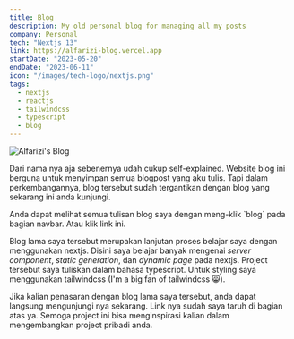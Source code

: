 ```yaml
---
title: Blog
description: My old personal blog for managing all my posts
company: Personal
tech: "Nextjs 13"
link: https://alfarizi-blog.vercel.app
startDate: "2023-05-20"
endDate: "2023-06-11"
icon: "/images/tech-logo/nextjs.png"
tags:
  - nextjs
  - reactjs
  - tailwindcss
  - typescript
  - blog
---
```


<Image
  src="/images/projects/blog-old/img.png"
  alt="Alfarizi's Blog"
  size="1600"
  caption="Alfarizi's Blog"
/>

Dari nama nya aja sebenernya udah cukup self-explained. Website blog ini berguna untuk menyimpan semua blogpost yang aku tulis. Tapi dalam perkembangannya, blog tersebut sudah tergantikan dengan blog yang sekarang ini anda kunjungi.

<Alert>
  Anda dapat melihat semua tulisan blog saya dengan meng-klik `blog` pada bagian
  navbar. Atau klik <Link href="/blog">link ini</Link>.
</Alert>

Blog lama saya tersebut merupakan lanjutan proses belajar saya dengan menggunakan nextjs. Disini saya belajar banyak mengenai _server component_, _static generation_, dan _dynamic page_ pada nextjs. Project tersebut saya tuliskan dalam bahasa typescript. Untuk styling saya menggunakan tailwindcss (I'm a big fan of tailwindcss 😸).

Jika kalian penasaran dengan blog lama saya tersebut, anda dapat langsung mengunjungi nya sekarang. Link nya sudah saya taruh di bagian atas ya. Semoga project ini bisa menginspirasi kalian dalam mengembangkan project pribadi anda.
